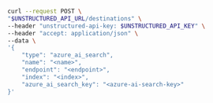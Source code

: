 ```bash REST (Create)
curl --request POST \
"$UNSTRUCTURED_API_URL/destinations" \
--header "unstructured-api-key: $UNSTRUCTURED_API_KEY" \
--header "accept: application/json" \
--data \
'{
    "type": "azure_ai_search",
    "name": "<name>",
    "endpoint": "<endpoint>",
    "index": "<index>",
    "azure_ai_search_key": "<azure-ai-search-key>"
}'
```